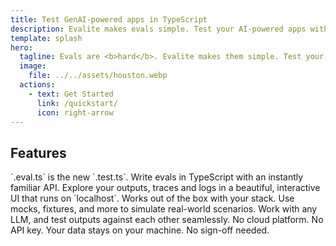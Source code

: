 ```yaml
---
title: Test GenAI-powered apps in TypeScript
description: Evalite makes evals simple. Test your AI-powered apps with a local dev server. No API key required.
template: splash
hero:
  tagline: Evals are <b>hard</b>. Evalite makes them simple. Test your AI-powered apps with a local dev server. No API key required.
  image:
    file: ../../assets/houston.webp
  actions:
    - text: Get Started
      link: /quickstart/
      icon: right-arrow
---
```



## Features

<CardGrid stagger>
  <Card title="Just A Test Runner" icon="laptop">
    `.eval.ts` is the new `.test.ts`. Write evals in TypeScript with an
    instantly familiar API.
  </Card>
  <Card title="Instant Feedback" icon="rocket">
    Explore your outputs, traces and logs in a beautiful, interactive UI that
    runs on `localhost`.
  </Card>
  <Card title="Built on Vitest" icon="laptop">
    Works out of the box with your stack. Use mocks, fixtures, and more to
    simulate real-world scenarios.
  </Card>
  <Card title="No Vendor Lock-In" icon="puzzle">
    Work with any LLM, and test outputs against each other seamlessly.
  </Card>
  <Card title="Put Away Your Credit Card" icon="approve-check-circle">
    No cloud platform. No API key. Your data stays on your machine. No sign-off
    needed.
  </Card>
</CardGrid>
